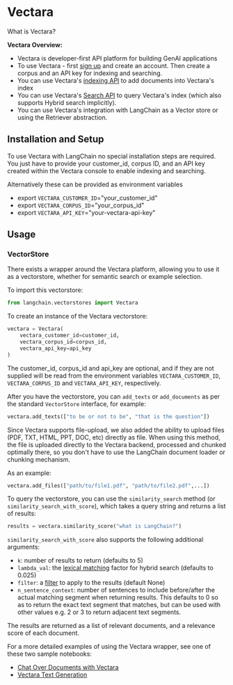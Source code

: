 # Vectara


What is Vectara?

**Vectara Overview:**
- Vectara is developer-first API platform for building GenAI applications
- To use Vectara - first [sign up](https://console.vectara.com/signup) and create an account. Then create a corpus and an API key for indexing and searching.
- You can use Vectara's [indexing API](https://docs.vectara.com/docs/indexing-apis/indexing) to add documents into Vectara's index
- You can use Vectara's [Search API](https://docs.vectara.com/docs/search-apis/search) to query Vectara's index (which also supports Hybrid search implicitly).
- You can use Vectara's integration with LangChain as a Vector store or using the Retriever abstraction.

## Installation and Setup
To use Vectara with LangChain no special installation steps are required. You just have to provide your customer_id, corpus ID, and an API key created within the Vectara console to enable indexing and searching.

Alternatively these can be provided as environment variables
- export `VECTARA_CUSTOMER_ID`="your_customer_id"
- export `VECTARA_CORPUS_ID`="your_corpus_id"
- export `VECTARA_API_KEY`="your-vectara-api-key"

## Usage

### VectorStore

There exists a wrapper around the Vectara platform, allowing you to use it as a vectorstore, whether for semantic search or example selection.

To import this vectorstore:
```python
from langchain.vectorstores import Vectara
```

To create an instance of the Vectara vectorstore:
```python
vectara = Vectara(
    vectara_customer_id=customer_id, 
    vectara_corpus_id=corpus_id, 
    vectara_api_key=api_key
)
```
The customer_id, corpus_id and api_key are optional, and if they are not supplied will be read from the environment variables `VECTARA_CUSTOMER_ID`, `VECTARA_CORPUS_ID` and `VECTARA_API_KEY`, respectively.

After you have the vectorstore, you can `add_texts` or `add_documents` as per the standard `VectorStore` interface, for example:

```python
vectara.add_texts(["to be or not to be", "that is the question"])
```


Since Vectara supports file-upload, we also added the ability to upload files (PDF, TXT, HTML, PPT, DOC, etc) directly as file. When using this method, the file is uploaded directly to the Vectara backend, processed and chunked optimally there, so you don't have to use the LangChain document loader or chunking mechanism.

As an example:

```python
vectara.add_files(["path/to/file1.pdf", "path/to/file2.pdf",...])
```

To query the vectorstore, you can use the `similarity_search` method (or `similarity_search_with_score`), which takes a query string and returns a list of results:
```python
results = vectara.similarity_score("what is LangChain?")
```

`similarity_search_with_score` also supports the following additional arguments:
- `k`: number of results to return (defaults to 5)
- `lambda_val`: the [lexical matching](https://docs.vectara.com/docs/api-reference/search-apis/lexical-matching) factor for hybrid search (defaults to 0.025)
- `filter`: a [filter](https://docs.vectara.com/docs/common-use-cases/filtering-by-metadata/filter-overview) to apply to the results (default None)
- `n_sentence_context`: number of sentences to include before/after the actual matching segment when returning results. This defaults to 0 so as to return the exact text segment that matches, but can be used with other values e.g. 2 or 3 to return adjacent text segments.

The results are returned as a list of relevant documents, and a relevance score of each document.


For a more detailed examples of using the Vectara wrapper, see one of these two sample notebooks:
* [Chat Over Documents with Vectara](./vectara_chat.html)
* [Vectara Text Generation](./vectara_text_generation.html)


